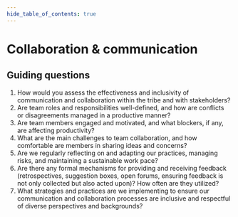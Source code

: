 ```yaml
---
hide_table_of_contents: true
---
```



# Collaboration & communication

<DimensionGrid>
	<DimensionGridColumn title="1 - Reactive">
		<Content1 />
	</DimensionGridColumn>
	<DimensionGridColumn title="2 - Managed">
		<Content2 />
	</DimensionGridColumn>
	<DimensionGridColumn title="3 - Defined">
		<Content3 />
	</DimensionGridColumn>
	<DimensionGridColumn title="4 - Measured">
		<Content4 />
	</DimensionGridColumn>
	<DimensionGridColumn title="5 - Optimized">
		<Content5 />
	</DimensionGridColumn>
</DimensionGrid>

## Guiding questions

1. How would you assess the effectiveness and inclusivity of communication and collaboration within the tribe and with stakeholders?
1. Are team roles and responsibilities well-defined, and how are conflicts or disagreements managed in a productive manner?
1. Are team members engaged and motivated, and what blockers, if any, are affecting productivity?
1. What are the main challenges to team collaboration, and how comfortable are members in sharing ideas and concerns?
1. Are we regularly reflecting on and adapting our practices, managing risks, and maintaining a sustainable work pace?
1. Are there any formal mechanisms for providing and receiving feedback (retrospectives, suggestion boxes, open forums, ensuring feedback is not only collected but also acted upon)? How often are they utilized?
1. What strategies and practices are we implementing to ensure our communication and collaboration processes are inclusive and respectful of diverse perspectives and backgrounds?
